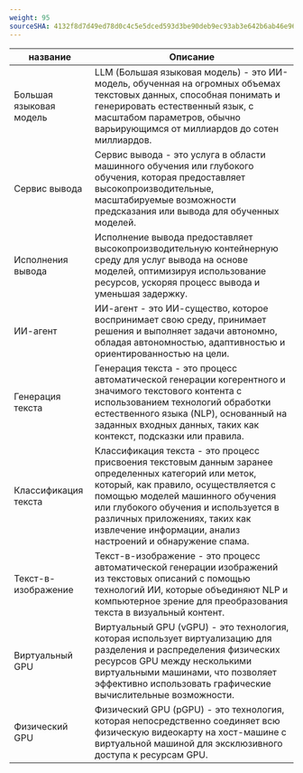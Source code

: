 ```yaml
---
weight: 95
sourceSHA: 4132f8d7d49ed78d0c4c5e5dced593d3be90deb9ec93ab3e642b6ab46e962a05
---
```


| название              | Описание                                                                                                                                                                                                                                                                                                   |
|----------------------|--------------------------------------------------------------------------------------------------------------------------------------------------------------------------------------------------------------------------------------------------------------------------------------------------------------|
| Большая языковая модель | LLM (Большая языковая модель) - это ИИ-модель, обученная на огромных объемах текстовых данных, способная понимать и генерировать естественный язык, с масштабом параметров, обычно варьирующимся от миллиардов до сотен миллиардов.                                                                 |
| Сервис вывода        | Сервис вывода - это услуга в области машинного обучения или глубокого обучения, которая предоставляет высокопроизводительные, масштабируемые возможности предсказания или вывода для обученных моделей.                                                                                                     |
| Исполнения вывода    | Исполнение вывода предоставляет высокопроизводительную контейнерную среду для услуг вывода на основе моделей, оптимизируя использование ресурсов, ускоряя процесс вывода и уменьшая задержку.                                                                                                            |
| ИИ-агент             | ИИ-агент - это ИИ-существо, которое воспринимает свою среду, принимает решения и выполняет задачи автономно, обладая автономностью, адаптивностью и ориентированностью на цели.                                                                                                                       |
| Генерация текста     | Генерация текста - это процесс автоматической генерации когерентного и значимого текстового контента с использованием технологий обработки естественного языка (NLP), основанный на заданных входных данных, таких как контекст, подсказки или правила.                                               |
| Классификация текста | Классификация текста - это процесс присвоения текстовым данным заранее определенных категорий или меток, который, как правило, осуществляется с помощью моделей машинного обучения или глубокого обучения и используется в различных приложениях, таких как извлечение информации, анализ настроений и обнаружение спама. |
| Текст-в-изображение  | Текст-в-изображение - это процесс автоматической генерации изображений из текстовых описаний с помощью технологий ИИ, которые объединяют NLP и компьютерное зрение для преобразования текста в визуальный контент.                                                                                                    |
| Виртуальный GPU      | Виртуальный GPU (vGPU) - это технология, которая использует виртуализацию для разделения и распределения физических ресурсов GPU между несколькими виртуальными машинами, что позволяет эффективно использовать графические вычислительные возможности.                                                                |
| Физический GPU       | Физический GPU (pGPU) - это технология, которая непосредственно соединяет всю физическую видеокарту на хост-машине с виртуальной машиной для эксклюзивного доступа к ресурсам GPU.                                                                                                                    |
